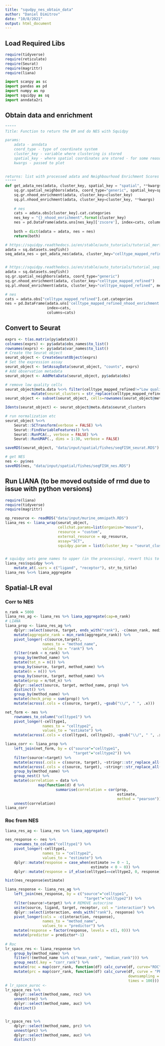 ```yaml
---
title: "squdpy_nes_obtain_data"
author: "Daniel Dimitrov"
date: "10/8/2021"
output: html_document
---
```


## Load Required Libs
```r
require(tidyverse)
require(reticulate)
require(Seurat)
require(magrittr)
require(liana)
```

```python
import scanpy as sc
import pandas as pd
import numpy as np
import squidpy as sq
import anndata2ri
```
## Obtain data and enrichment
```python
"""""
Title: Function to return the EM and do NES with Squidpy

params:
    adata - anndata
    coord_type - type of coordinate system
    cluster_key - variable where clustering is stored
    spatial_key - where spatial coordinates are stored - for some reason relevant for neighbourhood analysis
    kwargs - passed to plot
    
    
returns: list with processed adata and Neighbourhood Enrichment Scores (NES)
"""""
def get_adata_nes(adata, cluster_key, spatial_key = "spatial", **kwargs):
    sq.gr.spatial_neighbors(adata, coord_type="generic", spatial_key=spatial_key)
    sq.gr.nhood_enrichment(adata, cluster_key=cluster_key)
    sq.pl.nhood_enrichment(adata, cluster_key=cluster_key, **kwargs)
    
    # nes
    cats = adata.obs[cluster_key].cat.categories
    nes_key = "{}_nhood_enrichment".format(cluster_key)
    nes = pd.DataFrame(adata.uns[nes_key]['zscore'], index=cats, columns=cats)
    
    both = dict(adata = adata, nes = nes)
    return(both)
```



```python
# https://squidpy.readthedocs.io/en/stable/auto_tutorials/tutorial_merfish.html#sphx-glr-auto-tutorials-tutorial-merfish-py
adata = sq.datasets.seqfish()
seq_adata_nes = get_adata_nes(adata, cluster_key="celltype_mapped_refined", method="ward")


# https://squidpy.readthedocs.io/en/stable/auto_tutorials/tutorial_seqfish.html#sphx-glr-auto-tutorials-tutorial-seqfish-py
adata = sq.datasets.seqfish()
sq.gr.spatial_neighbors(adata, coord_type="generic")
sq.gr.nhood_enrichment(adata, cluster_key="celltype_mapped_refined")
sq.pl.nhood_enrichment(adata, cluster_key="celltype_mapped_refined", method="ward")

# nes
cats = adata.obs["celltype_mapped_refined"].cat.categories
nes = pd.DataFrame(adata.uns['celltype_mapped_refined_nhood_enrichment']['zscore'],
                   index=cats,
                   columns=cats)
```

## Convert to Seurat
```r
exprs <- t(as.matrix(py$adata$X))
colnames(exprs) <- py$adata$obs_names$to_list()
rownames(exprs) <- py$adata$var_names$to_list()
# Create the Seurat object
seurat_object <- CreateSeuratObject(exprs)
# Set the expression assay
seurat_object <- SetAssayData(seurat_object, "counts", exprs)
# Add observation metadata
seurat_object <- AddMetaData(seurat_object, py$adata$obs)

# remove low quality cells
seurat_object@meta.data %<>% filter(celltype_mapped_refined!="Low quality") %>%
            mutate(seurat_clusters = str_replace(celltype_mapped_refined, "/", " ") %>% as.factor())
seurat_object <- subset(seurat_object, cells=rownames(seurat_object@meta.data))

Idents(seurat_object) <- seurat_object@meta.data$seurat_clusters

# run normalization etc
seurat_object %<>% 
    Seurat::SCTransform(verbose = FALSE) %>%
    Seurat::FindVariableFeatures() %>%
    Seurat::RunPCA(., verbose = FALSE) %>%
    Seurat::RunUMAP(., dims = 1:30, verbose = FALSE) 

saveRDS(seurat_object, "data/input/spatial/fishes/seqFISH_seurat.RDS")

# get NES
nes <- py$nes
saveRDS(nes, "data/input/spatial/fishes/seqFISH_nes.RDS")
```


## Run LIANA (to be moved outside of rmd due to issue with python versions)
```r
require(liana)
require(tidyverse)
require(magrittr)

op_resource <- readRDS("data/input/murine_omnipath.RDS")
liana_res <- liana_wrap(seurat_object,
                        cellchat.params=list(organism="mouse"),
                        resource = "custom",
                        external_resource = op_resource,
                        assay="SCT",
                        squidpy.param = list(cluster_key = "seurat_clusters"))


# squidpy sets gene names to upper (in the processing), revert this to title (i.e. murine)
liana_res$squidpy %<>%
    mutate_at(.vars = c("ligand", "receptor"), str_to_title)
liana_res %<>% liana_aggregate

```



## Spatial-LR eval
### Corr to NES
```r
n_rank = 5000
liana_res_ag <- liana_res %>% liana_aggregate(cap=n_rank)
# LIANA
liana_prop <- liana_res_ag %>%
    dplyr::select(source, target, ends_with("rank"), -c(mean_rank, median_rank)) %>%
    mutate(aggregate_rank = min_rank(aggregate_rank)) %>%
    pivot_longer(-c(source,target),
                 names_to = "method_name",
                 values_to = "rank") %>%
    filter(rank < n_rank) %>%
    group_by(method_name) %>%
    mutate(tot_n = n()) %>%
    group_by(source, target, method_name) %>%
    mutate(n = n()) %>%
    group_by(source, target, method_name) %>%
    mutate(prop = n/tot_n) %>%
    dplyr::select(source, target, method_name, prop) %>%
    distinct() %>%
    group_by(method_name) %>%
    mutate(check_prop = sum(prop)) %>%
    mutate(across(.cols = c(source, target), ~gsub("\\/", " ", .x)))

net_form <- nes %>% 
    rownames_to_column("celltype1") %>% 
    pivot_longer(-celltype1,
                 names_to = "celltype2",
                 values_to = "estimate") %>%
    mutate(across(.cols = c(celltype1, celltype2), ~gsub("\\/", " ", .x)))

liana_corr <- liana_prop %>%
    left_join(net_form, by = c("source"="celltype1",
                               "target"="celltype2")) %>%
    filter(source!=target) %>%
    mutate(across(.cols = c(source, target), ~stringr::str_replace_all(.x, "[/]", " "))) %>%
    mutate(across(.cols = c(source, target), ~stringr::str_replace_all(.x, "[/]", " "))) %>%
    group_by(method_name) %>%
    group_nest() %>%
    mutate(correlation = data %>%
               map(function(d) d %>%
                       summarise(correlation = cor(prop,
                                                   estimate,
                                                   method = "pearson")))) %>%
    unnest(correlation)
liana_corr
```

### Roc from NES
```r
liana_res_ag <- liana_res %>% liana_aggregate()

nes_response <- nes %>% 
    rownames_to_column("celltype1") %>% 
    pivot_longer(-celltype1,
                 names_to = "celltype2",
                 values_to = "estimate") %>%
    dplyr::mutate(response = case_when(estimate >= 0 ~ 1,
                                       estimate < 0 ~ 0)) %>%
    dplyr::mutate(response = if_else(celltype1==celltype2, 0, response))

hist(nes_response$estimate)

liana_response <- liana_res_ag %>%
    left_join(nes_response, by = c("source"="celltype1",
                                    "target"="celltype2")) %>%
    filter(source!=target) %>% # REMOVE autocrine
    unite(source, ligand, target, receptor, col = "interaction") %>%
    dplyr::select(interaction, ends_with("rank"), response) %>%
    pivot_longer(cols = -c(interaction, response),
                 names_to = "method_name",
                 values_to = "predictor") %>%
    mutate(response = factor(response, levels = c(1, 0))) %>%
    mutate(predictor = predictor*-1)
    
# Roc
lr_space_res <- liana_response %>%
    group_by(method_name) %>%
    filter(!(method_name %in% c("mean_rank", "median_rank"))) %>%
    group_nest(.key = "corr_rank") %>%
    mutate(roc = map(corr_rank, function(df) calc_curve(df, curve="ROC"))) %>%
    mutate(prc = map(corr_rank, function(df) calc_curve(df, curve = "PR",
                                                        downsampling = TRUE,
                                                        times = 100)))
# lr_space_auroc <-
lr_space_res %>%
    dplyr::select(method_name, roc) %>%
    unnest(roc) %>%
    dplyr::select(method_name, auc) %>%
    distinct()


lr_space_res %>%
    dplyr::select(method_name, prc) %>%
    unnest(prc) %>%
    dplyr::select(method_name, auc) %>%
    distinct()

```
